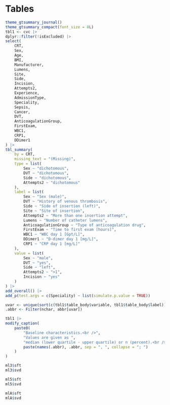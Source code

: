 # Tables

```r
theme_gtsummary_journal()
theme_gtsummary_compact(font_size = 8L)
tbl1 <- cvc |>
dplyr::filter(!isExcluded) |>
select(
    CRT,
    Sex,
    Age,
    BMI,
    Manufacturer,
    Lumens,
    Site,
    Side,
    Incision,
    Attempts2,
    Experience,
    AdmissionType,
    Speciality,
    Sepsis,
    Cancer,
    DVT,
    AnticoagulationGroup,
    FirstExam,
    WBC1,
    CRP1,
    DDimer1
) |>
tbl_summary(
    by = CRT,
    missing_text = "(Missing)",
    type = list(
        Sex ~ "dichotomous",
        DVT ~ "dichotomous",
        Side ~ "dichotomous",
        Attempts2 ~ "dichotomous"
    ),
    label = list(
        Sex ~ "Sex (male)",
        DVT ~ "History of venous thrombosis",
        Side ~ "Side of insertion (left)",
        Site ~ "Site of insertion",
        Attempts2 ~ "More than one insertion attempt",
        Lumens ~ "Number of catheter lumens",
        AnticoagulationGroup ~ "Type of anticoagulation drug",
        FirstExam ~ "Time to first exam [hours]",
        WBC1 ~ "WBC day 1 [Gpt/L]",
        DDimer1 ~ "D-dimer day 1 [mg/L]",
        CRP1 ~ "CRP day 1 [mg/L]"
    ),
    value = list(
        Sex ~ "male",
        DVT ~ "yes",
        Side ~ "left",
        Attempts2 ~ ">1",
        Incision ~ "yes"
    )
) |>
add_overall() |>
add_p(test.args = c(Speciality) ~ list(simulate.p.value = TRUE))

uvar <- unique(sort(c(tbl1$table_body$variable, tbl1$table_body$label)))
.abbr <- Filter(nchar, abbr[uvar])

tbl1 |>
modify_caption(
    paste0(
        "Baseline characteristics.<br />",
        "Values are given as ",
        "median (lower quartile - upper quartile) or n (percent).<br />",
        paste(names(.abbr), .abbr, sep = ", ", collapse = "; ")
    )
)
```

```r
ml3$sft
ml3$svd
```

```r
ml5$sft
ml5$svd
```

```r
mlA$sft
mlA$svd
```
